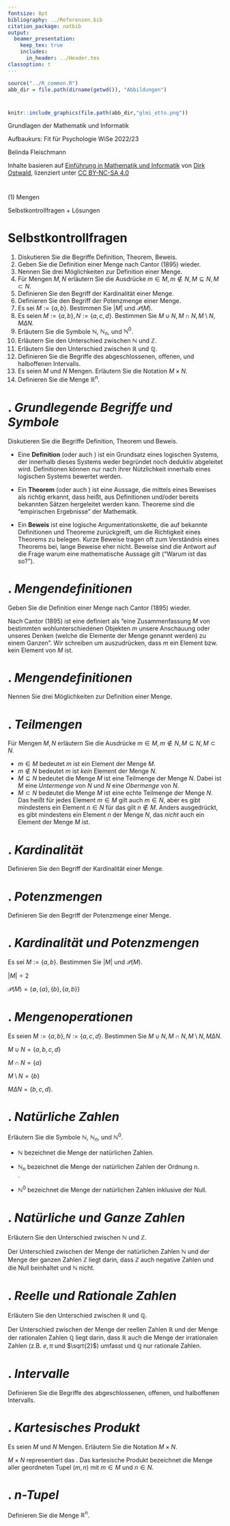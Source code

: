 ```yaml
---
fontsize: 8pt
bibliography: ../Referenzen.bib
citation_package: natbib
output:
  beamer_presentation:
    keep_tex: true
    includes:
      in_header: ../Header.tex
classoption: t    
---
```



```r
source("../R_common.R")
abb_dir = file.path(dirname(getwd()), "Abbildungen")
```

#  {.plain}
\center
```r
knitr::include_graphics(file.path(abb_dir,"glmi_otto.png"))
```

\vspace{2mm}

\huge
Grundlagen der Mathematik und Informatik
\vspace{6mm}

\Large
Aufbaukurs: Fit für Psychologie WiSe 2022/23

\vspace{12mm}
\normalsize
Belinda Fleischmann

\vspace{3mm}
\scriptsize
Inhalte basieren auf [Einführung in Mathematik und Informatik](https://www.ipsy.ovgu.de/Institut/Abteilungen+des+Institutes/Methodenlehre+I+_+Experimentelle+und+Neurowissenschaftliche+Psychologie/Lehre/Wintersemester+2022/Grundlagen+der+Mathematik+und+Informatik.html) von [Dirk Ostwald](https://www.ipsy.ovgu.de/Institut/Abteilungen+des+Institutes/Methodenlehre+I+_+Experimentelle+und+Neurowissenschaftliche+Psychologie/Team/Dirk+Ostwald.html), lizenziert unter [CC BY-NC-SA 4.0](https://creativecommons.org/licenses/by-sa/4.0/deed.de)


#  {.plain}

\vfill
\center
\vspace{24mm}
\huge
\color{black}(1) Mengen

\vspace{8mm}
\Large
Selbstkontrollfragen  + Lösungen
\vfill





# Selbstkontrollfragen 
\small
\setstretch{1.8}

1. Diskutieren Sie die Begriffe Definition, Theorem, Beweis.
2. Geben Sie die Definition einer Menge nach Cantor (1895) wieder.
3. Nennen Sie drei Möglichkeiten zur Definition einer Menge.
4. Für Mengen $M,N$ erläutern Sie die Ausdrücke $m \in M, m \notin N, M \subseteq N, M \subset N$. 
5. Definieren Sie den Begriff der Kardinalität einer Menge.
6. Definieren Sie den Begriff der Potenzmenge einer Menge.
7. Es sei $M := \{a,b\}$. Bestimmen Sie $|M|$ und $\mathcal{P}(M)$.
8. Es seien $M := \{a,b\}, N := \{a,c,d\}$. Bestimmen Sie $M \cup N, M \cap N, M\setminus N, M \Delta N$.
9. Erläutern Sie die Symbole $\mathbb{N}$, $\mathbb{N}_n$, und $\mathbb{N}^0$.
10. Erläutern Sie den Unterschied zwischen $\mathbb{N}$ und $\mathbb{Z}$.
11. Erläutern Sie den Unterschied zwischen $\mathbb{R}$ und $\mathbb{Q}$.
12. Definieren Sie die Begriffe des abgeschlossenen, offenen, und halboffenen Intervalls.
13. Es seien $M$ und $N$ Mengen. Erläutern Sie die Notation $M \times N$.
14. Definieren Sie die Menge $\mathbb{R}^n$.










# \textcolor{darkblue}{SKF 1}. *Grundlegende Begriffe und Symbole* 
\large
\color{darkblue} Diskutieren Sie die Begriffe Definition, Theorem und Beweis.

\vspace{3mm}
\color{black}
\footnotesize

\small
* Eine **Definition** (oder auch \textit{Axiom}) ist ein 
Grundsatz eines logischen Systems, der innerhalb dieses Systems weder begründet 
noch deduktiv abgeleitet wird. Definitionen können nur nach ihrer Nützlichkeit 
innerhalb eines logischen Systems bewertet werden. 

* Ein **Theorem** (oder auch \textit{Satz}) ist eine Aussage, die 
mittels eines Beweises als richtig erkannt, dass heißt, aus Definitionen und/oder
bereits bekannten Sätzen hergeleitet werden kann. Theoreme sind die "empirischen Ergebnisse"
der Mathematik. 

* Ein **Beweis** ist eine logische Argumentationskette, die auf bekannte
Definitionen und Theoreme zurückgreift, um die Richtigkeit eines Theorems zu belegen. 
Kurze Beweise tragen oft zum Verständnis eines Theorems bei, lange Beweise eher nicht.
Beweise sind die Antwort auf die Frage warum eine mathematische Aussage gilt 
("Warum ist das so?"). 





# \textcolor{darkblue}{SKF 2}. *Mengendefinitionen*
\large
\color{darkblue} Geben Sie die Definition einer Menge nach Cantor (1895) wieder.

\vspace{3mm}
\color{black}
\footnotesize
\justifying

Nach Cantor (1895) ist eine \textit{Menge} definiert als
"eine Zusammenfassung $M$ von bestimmten wohlunterschiedenen Objekten $m$
unsere Anschauung oder unseres Denken (welche die Elemente der Menge genannt werden)
zu einem Ganzen". Wir schreiben
\begin{align*}
m \in M \mbox{ bzw. } m \notin M
\end{align*}
um auszudrücken, dass $m$ ein Element bzw. kein Element von $M$ ist.




# \textcolor{darkblue}{SKF 3}. *Mengendefinitionen*
\large
\color{darkblue} Nennen Sie drei Möglichkeiten zur Definition einer Menge.

\vspace{3mm}
\color{black}
\footnotesize

\begin{itemize}
\item[(1)] Auflisten der Elemente in geschweiften Klammern, z.B. $M := \{1,2,3\}$.
\item[(2)] Angabe der Eigenschaften der Elemente, z.B. $M := \{x \in \mathbb{N}|x < 4\}$.
\item[(3)] Gleichsetzen mit einer anderen eindeutig definierten Menge, z.B. $M := \mathbb{N}_3$.
\end{itemize}



# \textcolor{darkblue}{SKF 4}. *Teilmengen*
\large
\color{darkblue} Für Mengen $M,N$ erläutern Sie die Ausdrücke $m \in M, m \notin N, M \subseteq N, M \subset N$.

\vspace{3mm}
\color{black}

\footnotesize
\setstretch{1.4}

* $m \in M$ bedeutet $m$ ist ein Element der Menge $M$.
* $m \notin N$ bedeutet $m$ ist *kein* Element der Menge $N$.
* $M \subseteq N$ bedeutet die Menge $M$ ist eine Teilmenge der Menge $N$. Dabei ist $M$ eine *Untermenge* von $N$ und $N$ eine *Obermenge* von $N$.
* $M \subset N$ bedeutet die Menge $M$ ist eine echte Teilmenge der Menge $N$. Das heißt für jedes Element $m \in M$ gilt auch $m \in N$, aber es gibt mindestens ein Element $n \in N$ für das gilt $n \notin M$. Anders ausgedrückt, es gibt mindestens ein Element $n$ der Menge $N$, das *nicht* auch ein Element der Menge $M$ ist. 





# \textcolor{darkblue}{SKF 5}. *Kardinalität*
\large
\color{darkblue} Definieren Sie den Begriff der Kardinalität einer Menge.

\vspace{3mm}
\color{black}
\footnotesize

\begin{definition}[Kardinalität, leere Menge]
\justifying
Die Anzahl der Elemente einer Menge $M$ heißt \textit{Kardinalität} und wird 
mit $|M|$ bezeichnet. Eine Menge mit Kardinalität 0 heißt \textit{leere Menge} 
und wird mit $\emptyset$ bezeichnet.
\end{definition}






# \textcolor{darkblue}{SKF 6}. *Potenzmengen*
\large
\color{darkblue} Definieren Sie den Begriff der Potenzmenge einer Menge.

\vspace{3mm}
\color{black}

\footnotesize


\begin{definition}[Potenzmenge]
\justifying
Die Menge aller Teilmengen einer Menge $M$ heißt \textit{Potenzmenge von $M$} 
und wird mit $\mathcal{P}(M)$ bezeichnet. Die leere Untermenge von $M$ und $M$ 
selbst sind immer Elemente von $\mathcal{P}(M)$.
\end{definition}






# \textcolor{darkblue}{SKF 7}. *Kardinalität und Potenzmengen*
\large
\color{darkblue} Es sei $M := \{a,b\}$. Bestimmen Sie $|M|$ und $\mathcal{P}(M)$.

\vspace{3mm}
\color{black}
\footnotesize

$|M|=2$

$\mathcal{P}(M)=\{\emptyset, \{a\}, \{b\}, \{a,b\} \}$






# \textcolor{darkblue}{SKF 8}. *Mengenoperationen*
\large
\color{darkblue} Es seien $M := \{a,b\}, N := \{a,c,d\}$. Bestimmen Sie $M \cup N, M \cap N, M\setminus N, M \Delta N$.

\vspace{3mm}
\color{black}
\footnotesize

$M \cup N = \{a,b,c,d\}$

$M \cap N = \{a\}$

$M\setminus N = \{b\}$

$M \Delta N = \{b,c,d\}$.





# \textcolor{darkblue}{SKF 9}. *Natürliche Zahlen*
\large
\color{darkblue} Erläutern Sie die Symbole $\mathbb{N}$, $\mathbb{N}_n$, und $\mathbb{N}^0$.

\vspace{3mm}
\color{black}

\footnotesize

* $\mathbb{N}$ bezeichnet die Menge der natürlichen Zahlen.

* $\mathbb{N}_n$ bezeichnet die Menge der natürlichen Zahlen der Ordnung n.  
\textcolor{darkcyan}{Bsp. für $n=3$: $\mathbb{N}_3 = \{1,2,3\}$}.

* $\mathbb{N}^0$ bezeichnet die Menge der natürlichen Zahlen inklusive der Null.





# \textcolor{darkblue}{SKF 10}. *Natürliche und Ganze Zahlen*
\large
\color{darkblue} Erläutern Sie den Unterschied zwischen $\mathbb{N}$ und $\mathbb{Z}$.

\vspace{3mm}
\color{black}
\footnotesize

Der Unterschied zwischen der Menge der natürlichen Zahlen $\mathbb{N}$ und der Menge der ganzen Zahlen $\mathbb{Z}$ liegt darin, dass $\mathbb{Z}$ auch negative Zahlen und die Null beinhaltet und $\mathbb{N}$ nicht. 





# \textcolor{darkblue}{SKF 11}. *Reelle und Rationale Zahlen*
\large
\color{darkblue} Erläutern Sie den Unterschied zwischen $\mathbb{R}$ und $\mathbb{Q}$.

\vspace{3mm}
\color{black}
\footnotesize

Der Unterschied zwischen der Menge der reellen Zahlen $\mathbb{R}$ und der Menge der rationalen Zahlen $\mathbb{Q}$ liegt darin, dass $\mathbb{R}$ auch die Menge der irrationalen Zahlen (z.B. $e,\pi$ und $\sqrt{2}$) umfasst und $\mathbb{Q}$ nur rationale Zahlen.




# \textcolor{darkblue}{SKF 12}. *Intervalle*
\large
\color{darkblue} Definieren Sie die Begriffe des abgeschlossenen, offenen, und halboffenen Intervalls.

\vspace{3mm}
\color{black}
\footnotesize

\begin{definition}[Intervalle]
\justifying
Zusammenhängende Teilmengen der reellen Zahlen heißen \textit{Intervalle}. Für $a,b\in \mathbb{R}$ unterscheidet man
\begin{itemize}
\item das \textit{abgeschlossene Intervall}
\begin{equation}
[a,b] := \{x \in \mathbb{R}|a \le x \le b\},
\end{equation}
\item das \textit{offene Interval}
\begin{equation}
]a,b[ \; := \{x \in \mathbb{R}|a < x < b\},
\end{equation}
\item die \textit{halboffenen Intervalle}
\begin{equation}
]a,b] := \{x \in \mathbb{R}| a < x \le b\} \mbox{ und } [a,b[ \; := \{x \in \mathbb{R}| a \le x < b\}.
\end{equation}
\end{itemize}
\end{definition}





# \textcolor{darkblue}{SKF 13}. *Kartesisches Produkt*
\large
\color{darkblue} Es seien $M$ und $N$ Mengen. Erläutern Sie die Notation $M \times N$.

\vspace{3mm}
\color{black}
\footnotesize

$M \times N$ representiert das \textit{Kartesische Produkt der
Mengen $M$ und $N$}. Das kartesische Produkt bezeichnet die Menge aller geordneten Tupel $(m,n)$ mit $m \in M$ und $n \in N$. 





# \textcolor{darkblue}{SKF 14}. *$n$-Tupel*
\large
\color{darkblue} Definieren Sie die Menge $\mathbb{R}^n$.

\vspace{3mm}
\color{black}
\footnotesize 

\begin{definition}[Die Menge $\mathbb{R}^n$]
\justifying
Das $n$-fache Kartesische Produkt der reellen Zahlen mit sich selbst wird bezeichnet mit
\begin{equation}
\mathbb{R}^n := \prod_{i=1}^n \mathbb{R} := \{x := (x_1,,...,x_n)|x_i \in \mathbb{R}\}
\end{equation}
und \textit{``$\mathbb{R}$ hoch $n$''} gesprochen. Wir schreiben die Elemente von $\mathbb{R}^n$ typischerweise als Spalten
\begin{equation}
x :=
\begin{pmatrix}
x_1
\\
\vdots
\\
x_n
\end{pmatrix}
\end{equation}
und nennen sie \textit{$n$-dimensionale Vektoren}. Die Elemente von 
$\mathbb{R}^1 = \mathbb{R}$ nennt man \textit{Skalare}.
\end{definition}

